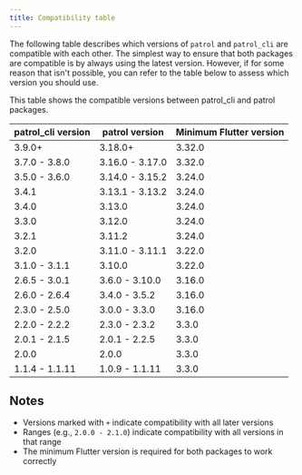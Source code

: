 ```yaml
---
title: Compatibility table
---
```


The following table describes which versions of `patrol`
and `patrol_cli` are compatible with each other.
The simplest way to ensure that both packages are compatible
is by always using the latest version. However,
if for some reason that isn't possible, you can refer to
the table below to assess which version you should use.

This table shows the compatible versions between patrol_cli and patrol packages.

| patrol_cli version | patrol version | Minimum Flutter version |
|-------------------|----------------|------------------------|
| 3.9.0+ | 3.18.0+ | 3.32.0 |
| 3.7.0 - 3.8.0 | 3.16.0 - 3.17.0 | 3.32.0 |
| 3.5.0 - 3.6.0 | 3.14.0 - 3.15.2 | 3.24.0 |
| 3.4.1 | 3.13.1 - 3.13.2 | 3.24.0 |
| 3.4.0 | 3.13.0 | 3.24.0 |
| 3.3.0 | 3.12.0 | 3.24.0 |
| 3.2.1 | 3.11.2 | 3.24.0 |
| 3.2.0 | 3.11.0 - 3.11.1 | 3.22.0 |
| 3.1.0 - 3.1.1 | 3.10.0 | 3.22.0 |
| 2.6.5 - 3.0.1 | 3.6.0 - 3.10.0 | 3.16.0 |
| 2.6.0 - 2.6.4 | 3.4.0 - 3.5.2 | 3.16.0 |
| 2.3.0 - 2.5.0 | 3.0.0 - 3.3.0 | 3.16.0 |
| 2.2.0 - 2.2.2 | 2.3.0 - 2.3.2 | 3.3.0 |
| 2.0.1 - 2.1.5 | 2.0.1 - 2.2.5 | 3.3.0 |
| 2.0.0 | 2.0.0 | 3.3.0 |
| 1.1.4 - 1.1.11 | 1.0.9 - 1.1.11 | 3.3.0 |

## Notes

- Versions marked with `+` indicate compatibility with all later versions
- Ranges (e.g., `2.0.0 - 2.1.0`) indicate compatibility with all versions in that range
- The minimum Flutter version is required for both packages to work correctly
